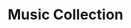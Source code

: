 ---
title: "Music Collection"
publishedAt: "2024-05-01"
summary: "A collection of my best musical productions across different styles."
images:
  - "/images/projects/music-project/cover.jpg"
team:
  - name: "Terence"
    role: "Music Producer"
    avatar: "/images/avatar.jpg"
    linkedIn: ""
mainMusic:
  src: "/music/Deficit_calorique.mp3"
  title: "Déficit Calorique"
  style: "Deep Drum and Bass"
  cover: "/images/projects/music-project/cover (3).jpg"
extraMusics:
  - src: "/music/Traite_de_paix.mp3"
    title: "Traité de paix"
    style: "Deep Ambient"
    cover: "/images/projects/music-project/cover (1).jpg"
  - src: "/music/Deux_fois_toi_six.mp3"
    title: "Deux fois toi six"
    style: "Underground Electronica"
    cover: "/images/projects/music-project/cover (2).jpg"
  - src: "/music/Siwa.mp3"
    title: "Siwa"
    style: "Electro flamenco/arabic"
    cover: "/images/projects/music-project/cover (5).jpg"
  - src: "/music/Autrement.mp3"
    title: "Autrement"
    style: "Deep Chillwave"
    cover: "/images/projects/music-project/cover (4).jpg"
  - src: "/music/Clarte_des_reflets.mp3"
    title: "Clarté des reflets"
    style: "Deep Ambient"
    cover: "/images/projects/music-project/cover (1).jpg"
  - src: "/music/Matin_theine.mp3"
    title: "Matin Théiné"
    style: "Melodic Techno"
    cover: "/images/projects/music-project/cover (3).jpg"
  - src: "/music/Neutralite_suisse.mp3"
    title: "Neutralité suisse"
    style: "Underground Electronica"
    cover: "/images/projects/music-project/cover (2).jpg"
  - src: "/music/Surin.mp3"
    title: "Surin"
    style: "Deep Ambient"
    cover: "/images/projects/music-project/cover (1).jpg"
  - src: "/music/Double_double.mp3"
    title: "Double double"
    style: "Melodic Techno"
    cover: "/images/projects/music-project/cover (3).jpg"
  - src: "/music/Geppetto_contre_les_ninjas.mp3"
    title: "Geppetto contre les ninjas"
    style: "Deep Chillwave"
    cover: "/images/projects/music-project/cover (4).jpg"
  - src: "/music/Adraga.mp3"
    title: "Adraga"
    style: "Ambiant Chiptune"
    cover: "/images/projects/music-project/cover (5).jpg"
  - src: "/music/Gueule_de_bois.mp3"
    title: "Gueule de bois"
    style: "Deep Chillwave"
    cover: "/images/projects/music-project/cover (4).jpg"
  - src: "/music/Casse_la_demarche_dans_le_metro.mp3"
    title: "Casse la démarche dans le métro"
    style: "Underground Electronica"
    cover: "/images/projects/music-project/cover (2).jpg"
  - src: "/music/Extase_terminal.mp3"
    title: "Extase terminale"
    style: "Melodic Techno"
    cover: "/images/projects/music-project/cover (3).jpg"
--- 